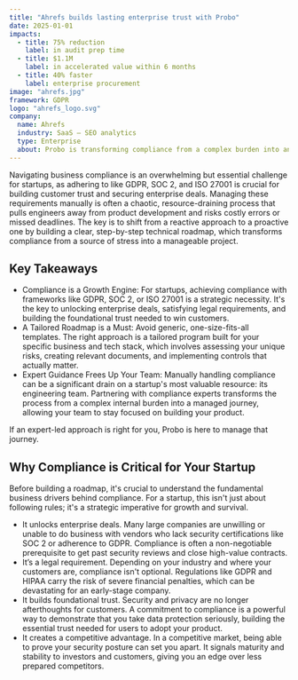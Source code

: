 ```yaml
---
title: "Ahrefs builds lasting enterprise trust with Probo"
date: 2025-01-01
impacts:
  - title: 75% reduction
    label: in audit prep time
  - title: $1.1M
    label: in accelerated value within 6 months
  - title: 40% faster
    label: enterprise procurement
image: "ahrefs.jpg"
framework: GDPR
logo: "ahrefs_logo.svg"
company:
  name: Ahrefs
  industry: SaaS — SEO analytics
  type: Enterprise
  about: Probo is transforming compliance from a complex burden into an intuitive journey.
---
```


Navigating business compliance is an overwhelming but essential challenge for startups, as adhering to like GDPR, SOC 2, and ISO 27001 is crucial for building customer trust and securing enterprise deals. Managing these requirements manually is often a chaotic, resource-draining process that pulls engineers away from product development and risks costly errors or missed deadlines. The key is to shift from a reactive approach to a proactive one by building a clear, step-by-step technical roadmap, which transforms compliance from a source of stress into a manageable project.

## Key Takeaways

- Compliance is a Growth Engine: For startups, achieving compliance with frameworks like GDPR, SOC 2, or ISO 27001 is a strategic necessity. It's the key to unlocking enterprise deals, satisfying legal requirements, and building the foundational trust needed to win customers.
- A Tailored Roadmap is a Must: Avoid generic, one-size-fits-all templates. The right approach is a tailored program built for your specific business and tech stack, which involves assessing your unique risks, creating relevant documents, and implementing controls that actually matter.
- Expert Guidance Frees Up Your Team: Manually handling compliance can be a significant drain on a startup's most valuable resource: its engineering team. Partnering with compliance experts transforms the process from a complex internal burden into a managed journey, allowing your team to stay focused on building your product.

If an expert-led approach is right for you, Probo is here to manage that journey.

## Why Compliance is Critical for Your Startup

Before building a roadmap, it's crucial to understand the fundamental business drivers behind compliance. For a startup, this isn't just about following rules; it's a strategic imperative for growth and survival.

- It unlocks enterprise deals. Many large companies are unwilling or unable to do business with vendors who lack security certifications like SOC 2 or adherence to GDPR. Compliance is often a non-negotiable prerequisite to get past security reviews and close high-value contracts.
- It’s a legal requirement. Depending on your industry and where your customers are, compliance isn't optional. Regulations like GDPR and HIPAA carry the risk of severe financial penalties, which can be devastating for an early-stage company.
- It builds foundational trust. Security and privacy are no longer afterthoughts for customers. A commitment to compliance is a powerful way to demonstrate that you take data protection seriously, building the essential trust needed for users to adopt your product.
- It creates a competitive advantage. In a competitive market, being able to prove your security posture can set you apart. It signals maturity and stability to investors and customers, giving you an edge over less prepared competitors.
